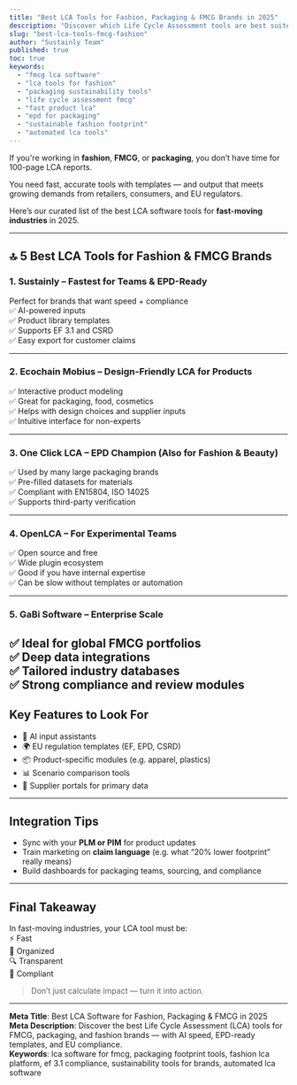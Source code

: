 ```yaml
---
title: "Best LCA Tools for Fashion, Packaging & FMCG Brands in 2025"
description: "Discover which Life Cycle Assessment tools are best suited for the fast-paced needs of fashion, packaging, and FMCG brands — with speed, templates, and EU alignment."
slug: "best-lca-tools-fmcg-fashion"
author: "Sustainly Team"
published: true
toc: true
keywords:
  - "fmcg lca software"
  - "lca tools for fashion"
  - "packaging sustainability tools"
  - "life cycle assessment fmcg"
  - "fast product lca"
  - "epd for packaging"
  - "sustainable fashion footprint"
  - "automated lca tools"
---
```


If you're working in **fashion**, **FMCG**, or **packaging**, you don’t have time for 100-page LCA reports.

You need fast, accurate tools with templates — and output that meets growing demands from retailers, consumers, and EU regulators.

Here’s our curated list of the best LCA software tools for **fast-moving industries** in 2025.

---

## 🔝 5 Best LCA Tools for Fashion & FMCG Brands

### 1. **Sustainly** – Fastest for Teams & EPD-Ready  
Perfect for brands that want speed + compliance  
✅ AI-powered inputs  
✅ Product library templates  
✅ Supports EF 3.1 and CSRD  
✅ Easy export for customer claims

---

### 2. **Ecochain Mobius** – Design-Friendly LCA for Products  
✅ Interactive product modeling  
✅ Great for packaging, food, cosmetics  
✅ Helps with design choices and supplier inputs  
✅ Intuitive interface for non-experts

---

### 3. **One Click LCA** – EPD Champion (Also for Fashion & Beauty)  
✅ Used by many large packaging brands  
✅ Pre-filled datasets for materials  
✅ Compliant with EN15804, ISO 14025  
✅ Supports third-party verification

---

### 4. **OpenLCA** – For Experimental Teams  
✅ Open source and free  
✅ Wide plugin ecosystem  
✅ Good if you have internal expertise  
✅ Can be slow without templates or automation

---

### 5. **GaBi Software** – Enterprise Scale  
✅ Ideal for global FMCG portfolios  
✅ Deep data integrations  
✅ Tailored industry databases  
✅ Strong compliance and review modules
---

## Key Features to Look For

- 🧠 AI input assistants  
- 🌍 EU regulation templates (EF, EPD, CSRD)  
- 📦 Product-specific modules (e.g. apparel, plastics)  
- 📊 Scenario comparison tools  
- 💬 Supplier portals for primary data

---

## Integration Tips

- Sync with your **PLM or PIM** for product updates  
- Train marketing on **claim language** (e.g. what “20% lower footprint” really means)  
- Build dashboards for packaging teams, sourcing, and compliance

---

## Final Takeaway

In fast-moving industries, your LCA tool must be:  
⚡ Fast  
📁 Organized  
🔍 Transparent  
🧾 Compliant  

> Don’t just calculate impact — turn it into action.

---

**Meta Title**: Best LCA Software for Fashion, Packaging & FMCG in 2025  
**Meta Description**: Discover the best Life Cycle Assessment (LCA) tools for FMCG, packaging, and fashion brands — with AI speed, EPD-ready templates, and EU compliance.  
**Keywords**: lca software for fmcg, packaging footprint tools, fashion lca platform, ef 3.1 compliance, sustainability tools for brands, automated lca software
